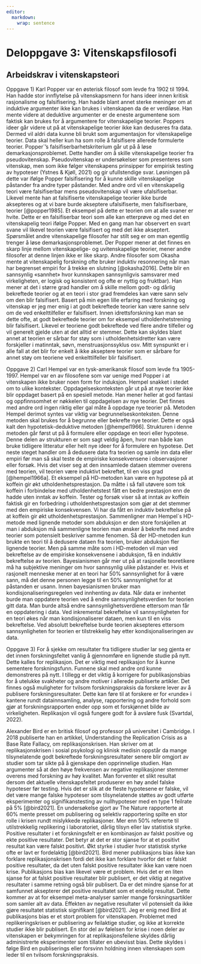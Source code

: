 ```yaml
---
editor: 
  markdown: 
    wrap: sentence
---
```


# Deloppgave 3: Vitenskapsfilosofi

## Arbeidskrav i vitenskapsteori

Oppgave 1) Karl Popper var en østerisk filosof som levde fra 1902 til 1994.
Han hadde stor innflytelse på vitenskapsmenn for hans ideer innen kritisk rasjonalisme og falsifisering.
Han hadde blant annet sterke meninger om at induktive argumenter ikke kan brukes i vitenskapen da de er verdiløse.
Han mente videre at deduktive argumenter er de eneste argumentene som faktisk kan brukes for å argumentere for vitenskapelige teorier.
Poppers ideer går videre ut på at vitenskapelige teorier ikke kan deduseres fra data.
Dermed vil aldri data kunne bli brukt som argumentasjon for vitenskapelige teorier.
Data skal heller kun ha som rolle å falsifisere allerede formulerte teorier.
Popper\`'s falsifiserbarhetskriterium går ut på å løse demarkasjonsproblemet.
Dette handler om å skille vitenskapelige teorier fra pseudovitenskap.
Pseudovitenskap er undersøkelser som presenteres som vitenskap, men som ikke følger vitenskapens prinsipper for empirisk testing av hypoteser (Ystnes & Kjøll, 2021) og gir ufullstendige svar.
Løsningen på dette var ifølge Popper falsifisering for å kunne skille vitenskapelige påstander fra andre typer påstander.
Med andre ord vil en vitenskapelig teori være falsifiserbar mens pseudovitenskap vil være ufalsifiserbar.
Likevel mente han at falsifiserte vitenskapelige teorier ikke burde aksepteres og at vi bare burde akseptere ufalsifiserte, men falsifiserbare, teorier [@popper1985].
Et eksempel på dette er teorien om at alle svaner er hvite.
Dette er en falsifiserbar teori som alle kan etterprøve og med det en vitenskapelig teori ifølge Popper.
Med en gang man har observert en svart svane vil likevel teorien være falsifisert og med det ikke akseptert.
Spørsmålet andre vitenskapelige filosofer har stilt seg er om man egentlig trenger å løse demarkasjonsproblemet.
Der Popper mener at det finnes en skarp linje mellom vitenskapelige- og uvitenskapelige teorier, mener andre filosofer at denne linjen ikke er like skarp.
Andre filosofer som Okasha mente at vitenskapelig forskning ofte bruker induktiv resonnering når man har begrenset empiri for å trekke en slutning [@okasha2016].
Dette blir en sannsynlig «sannhet» hvor kunnskapen sannsynligvis samsvarer med virkeligheten, er logisk og konsistent og ofte er nyttig og fruktbar).
Han mener at det i større grad handler om å skille mellom godt- og dårlig bekreftede teorier og at en teori i stor grad fremdeles kan være sann selv om den blir falsifisert.
Basert på min egen lille erfaring med forskning og vitenskap er jeg mer enig i at godt bekreftede teorier kan være sanne selv om de ved enkelttilfeller er falsifisert.
Innen idrettsforskning kan man se dette ofte, at godt bekreftede teorier om for eksempel utholdenhetstrening blir falsifisert.
Likevel er teoriene godt bekreftede ved flere andre tilfeller og vil generelt gjelde uten at det alltid er stemmer.
Dette kan skyldes blant annet at teorien er sårbar for støy som i utholdenhetsidretter kan være forskjeller i matinntak, søvn, menstruasjonssyklus osv.
Mitt synspunkt er i alle fall at det blir for enkelt å ikke akseptere teorier som er sårbare for annet støy om teoriene ved enkelttilfeller blir falsifisert.

Oppgave 2) Carl Hempel var en tysk-amerikansk filosof som levde fra 1905-1997.
Hempel var en av filosofene som var uenige med Popper i at vitenskapen ikke bruker noen form for induksjon.
Hempel snakket i stedet om to ulike kontekster.
Oppdagelseskonteksten går ut på at nye teorier ikke blir oppdaget basert på en spesiell metode.
Han mener heller at god fantasi og oppfinnsomhet er nøkkelen til oppdagelsen av nye teorier.
Det finnes med andre ord ingen riktig eller gal måte å oppdage nye teorier på.
Metoden Hempel derimot syntes var viktig var begrunnelseskonteksten.
Denne metoden skal brukes for å begrunne eller bekrefte nye teorier.
Dette er også kalt den hypotetisk-deduktive metoden [@hempel1966].
Strukturen i denne metoden går først ut på å formulere eller oppdage en teori eller hypotese.
Denne delen av strukturen er som sagt veldig åpen, hvor man både kan bruke tidligere litteratur eller helt nye ideer for å formulere en hypotese.
Det neste steget handler om å dedusere data fra teorien og samle inn data eller empiri før man så skal teste de empiriske konsekvensene i observasjoner eller forsøk.
Hvis det viser seg at den innsamlede dataen stemmer overens med teorien, vil teorien være induktivt bekreftet, til en viss grad [@hempel1966a].
Et eksempel på HD-metoden kan være en hypotese på at koffein gir økt utholdenhetsprestasjon.
Da måtte i så fall utøvere som tok koffein i forbindelse med utholdenhetstest fått en bedre prestasjon enn de hadde uten inntak av koffein.
Tester og forsøk viser så at inntak av koffein faktisk gir en forbedring i utholdenhetsprestasjon som gjør at det stemmer med den empiriske konsekvensen.
Vi har da fått en induktiv bekreftelse på at koffein gir økt utholdenhetsprestasjon.
Sammenligner man Hempel\`s HD-metode med lignende metoder som abduksjon er den store forskjellen at man i abduksjon må sammenligne teorien man ønsker å bekrefte med andre teorier som potensielt beskriver samme fenomen.
Så der HD-metoden kun brukte en teori til å dedusere dataen fra teorien, bruker abduksjon fler lignende teorier.
Men på samme måte som i HD-metoden vil man ved bekreftelse av de empiriske konsekvensene i abduksjon, få en induktiv bekreftelse av teorien.
Bayesianismen går mer ut på at rasjonelle teoretikere må ha subjektive meninger om hvor sannsynlig ulike påstander er.
Hvis et rasjonelt menneske mener at en teori har 50% sannsynlighet for å være sann, må det denne personen legge til en 50% sannsynlighet for at påstanden er usann.
Innen bayesianismen bruker man kondisjonaliseringsregelen ved innhenting av data.
Når data er innhentet burde man oppdatere teorien ved å endre sannsynlighetsverdien for teorien gitt data.
Man burde altså endre sannsynlighetsverdiene ettersom man får en oppdatering i data.
Ved inkremental bekreftelse vil sannsynligheten for en teori økes når man kondisjonaliserer dataen, men kun til en viss bekreftelse.
Ved absolutt bekreftelse burde teorien aksepteres ettersom sannsynligheten for teorien er tilstrekkelig høy etter kondisjonaliseringen av data.

Oppgave 3) For å sjekke om resultater fra tidligere studier lar seg gjenta er det innen forskningsfeltet vanlig å gjennomføre en lignende studie på nytt.
Dette kalles for replikasjon.
Det er viktig med replikasjon for å kunne sementere forskningsfunn.
Funnene skal med andre ord kunne demonstreres på nytt.
I tillegg er det viktig å korrigere for publikasjonsbias for å utelukke svakheter og andre motiver i allerede publiserte artikler.
Det finnes også muligheter for tvilsom forskningspraksis da forskere lever av å publisere forskningsresultater.
Dette kan føre til at forskere er for «runde» i kantene rundt datainnsamling, analyse, rapportering og andre forhold som gjør at forskningsrapporten ender opp som et forskjønnet bilde av virkeligheten.
Replikasjon vil også fungere godt for å avsløre fusk (Svartdal, 2022).

Alexander Bird er en britisk filosof og professor på universitet i Cambridge.
I 2018 publiserte han en artikkel, Understanding the Replication Crisis as a Base Rate Fallacy, om replikasjonskrisen.
Han skriver om at replikasjonskrisen i sosial psykologi og klinisk medisin oppstår da mange tilsynelatende godt bekreftede forskningsresultater senere blir omgjort av studier som tar sikte på å gjenskape den opprinnelige studien.
Han argumenter så at den høye frekvensen av negative replikasjoner stemmer overens med forskning av høy kvalitet.
Man forventer et slikt resultat dersom det aktuelle vitenskapsfeltet produserer en høy andel falske hypoteser før testing.
Hvis det er slik at de fleste hypotesene er falske, vil det være mange falske hypoteser som tilsynelatende støttes av godt utførte eksperimenter og signifikanstesting av nullhypoteser med en type 1 feilrate på 5% [@bird2021].
En undersøkelse gjort av The Nature rapporterte at 60% mente presset om publisering og selektiv rapportering spilte en stor rolle i krisen rundt mislykkede replikasjoner.
Mer enn 50% refererte til utilstrekkelig replikering i laboratoriet, dårlig tilsyn eller lav statistisk styrke.
Positive resultater i et forskningsfelt er en kombinasjon av falskt positive og ekte positive resultater.
Det betyr at det er stor sjanse for at et positivt resultat kan være falskt positivt.
Økt styrke i studier hvor statistisk styrke ofte er lavt er fordelaktig [@bird2021].
Bird mener publikasjons bias ikke kan forklare replikasjonskrisen fordi det ikke kan forklare hvorfor det er falskt positive resultater, da det uten falskt positive resultater ikke kan være noen krise.
Publikasjons bias kan likevel være et problem.
Hvis det er en liten sjanse for at falskt positive resultater blir publisert, er det viktig at negative resultater i samme retning også blir publisert.
Da er det mindre sjanse for at samfunnet aksepterer det positive resultatet som et endelig resultat.
Dette kommer av at for eksempel meta-analyser samler mange forskningsartikler som samler alt av data.
Effekten av negative resultater vil potensielt da ikke gjøre resultatet statistisk signifikant [@bird2021].
Jeg er enig med Bird at publikasjons bias er et stort problem for vitenskapen.
Problemet med replikeringskrisen er publisering av feilaktige studier, og ikke at korrekte studier ikke blir publisert.
En stor del av følelsen for krise i noen deler av vitenskapen er bekymringen for at replikasjonsfeilene skyldes dårlig administrerte eksperimenter som tillater en ubevisst bias.
Dette skyldes i følge Bird en publiserings eller forsvinn holdning innen vitenskapen som leder til en tvilsom forskningspraksis.
